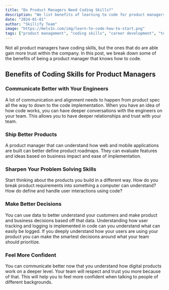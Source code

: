 ```yaml
---
title: "Do Product Managers Need Coding Skills?"
description: "We list benefits of learning to code for product managers"
date: "2024-01-01"
author: "Skillify Team"
image: "https://melv1n.com/img/learn-to-code-how-to-start.png"
tags: ["product management", "coding skills", "career development", "tech leadership", "communication"]
---
```


Not all product managers have coding skills, but the ones that do are able gain more trust within the company. In this post, we break down some of the benefits of being a product manager that knows how to code.

## Benefits of Coding Skills for Product Managers

### Communicate Better with Your Engineers

A lot of communication and alignment needs to happen from product spec all the way to down to the code implementation. When you have an idea of how code works, you can have deeper conversations with the engineers on your team. This allows you to have deeper relationships and trust with your team.

### Ship Better Products

A product manager that can understand how web and mobile applications are built can better define product roadmaps. They can evaluate features and ideas based on business impact and ease of implementation.

### Sharpen Your Problem Solving Skills

Start thinking about the products you build in a different way. How do you break product requirements into something a computer can understand? How do define and handle user interactions using code?

### Make Better Decisions

You can use data to better understand your customers and make product and business decisions based off that data. Understanding how user tracking and logging is implemented in code can you understand what can easily be logged. If you deeply understand how your users are using your product you can make the smartest decisions around what your team should prioritize.

### Feel More Confident

You can communicate better now that you understand how digital products work on a deeper level. Your team will respect and trust you more because of that. This will help you to feel more confident when talking to people of different backgrounds.



